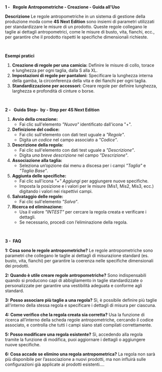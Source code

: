 **1 -   Regole Antropometriche - Creazione - Guida all'Uso**

**Descrizione** Le regole antropometriche in un sistema di gestione della produzione moda come **4S Next Edition** sono insiemi di parametri utilizzati per standardizzare le misure di un prodotto. Queste regole collegano le taglie ai dettagli antropometrici, come le misure di busto, vita, fianchi, ecc., per garantire che il prodotto rispetti le specifiche dimensionali richieste.

 

**Esempi pratici**

1. **Creazione di regole per una camicia:** Definire le misure di collo, torace e lunghezza per ogni taglia, dalla S alla XL.
2. **Impostazioni di regole per pantaloni:** Specificare la lunghezza interna della gamba, la circonferenza della vita e dei fianchi per ogni taglia.
3. **Standardizzazione per accessori:** Creare regole per definire lunghezza, larghezza e profondità di cinture o borse.

 

**2 -   Guida Step-  by - Step per 4S Next Edition**

1. **Avvio della creazione:**
   * Fai clic sull'elemento *"Nuovo"* identificato dall'icona "+".
2. **Definizione del codice:**
   * Fai clic sull'elemento con dati test uguale a *"Regole"*.
   * Digita *un codice* nel campo associato a *"Codice"*.
3. **Descrizione della regola:**
   * Fai clic sull'elemento con dati test uguale a *"Descrizione"*.
   * Digita *una breve descrizione* nel campo *"Descrizione"*.
4. **Associazione alla taglia:**
   * Seleziona un’opzione dai menu a discesa per i campi *"Taglia"* e *"Taglia Base"*.
5. **Aggiunta delle specifiche:**
   * Fai clic sull'icona *"+" Aggiungi* per aggiungere nuove specifiche.
   * Imposta la posizione e i valori per le misure (Mis1, Mis2, Mis3, ecc.) digitando i valori nei rispettivi campi.
6. **Salvataggio delle regole:**
   * Fai clic sull'elemento *"Salva"*.
7. **Ricerca ed eliminazione:**
   * Usa il valore *"INTEST"* per cercare la regola creata e verificare i dettagli.
   * Se necessario, procedi con l’eliminazione della regola.

 

**3 -  FAQ**

**1: Cosa sono le regole antropometriche?** Le regole antropometriche sono parametri che collegano le taglie ai dettagli di misurazione standard (es. busto, vita, fianchi) per garantire la coerenza nelle specifiche dimensionali dei prodotti.

**2: Quando è utile creare regole antropometriche?** Sono indispensabili quando si producono capi di abbigliamento in taglie standardizzate o personalizzate per garantire una vestibilità adeguata e conforme agli standard.

**3: Posso associare più taglie a una regola?** Sì, è possibile definire più taglie all'interno della stessa regola e specificare i dettagli di misura per ciascuna.

**4: Come verifico che la regola creata sia corretta?** Usa la funzione di ricerca all’interno della scheda regole antropometriche, cercando il codice associato, e controlla che tutti i campi siano stati compilati correttamente.

**5: Posso modificare una regola esistente?** Sì, accedendo alla regola tramite la funzione di modifica, puoi aggiornare i dettagli o aggiungere nuove specifiche.

**6: Cosa accade se elimino una regola antropometrica?** La regola non sarà più disponibile per l’associazione a nuovi prodotti, ma non influirà sulle configurazioni già applicate ai prodotti esistenti....